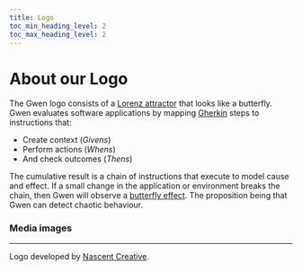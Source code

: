 ```yaml
--- 
title: Logo
toc_min_heading_level: 2
toc_max_heading_level: 2
---
```



# About our Logo

<p>
  <ThemedImage
    alt="Gwen logo"
    sources={{
      light: useBaseUrl('/img/gwen-logo-c.png'),
      dark: useBaseUrl('/img/gwen-logo-w.png'),
    }}
    width="250px"
  />
</p>

The Gwen logo consists of a [Lorenz attractor](https://en.m.wikipedia.org/wiki/Lorenz_system) that looks like a butterfly. Gwen evaluates software applications by mapping [Gherkin](https://cucumber.io/docs/gherkin/reference/) steps to instructions that:

- Create context (_Givens_)
- Perform actions (_Whens_)
- And check outcomes (_Thens_)

The cumulative result is a chain of instructions that execute to model cause and effect. If a small change in the application or environment breaks the chain, then Gwen will observe a [butterfly effect](https://en.m.wikipedia.org/wiki/Butterfly_effect). The proposition being that Gwen can detect chaotic behaviour.

### Media images

<p>
  <ThemedImage
    alt="Gwen media logo"
    sources={{
      light: useBaseUrl('/img/gwen-logo-media.png'),
      dark: useBaseUrl('/img/gwen-logo-media.png'),
    }}
    width="250px"
  />
</p>

<p>
  <ThemedImage
    alt="Gwen media logo"
    sources={{
      light: useBaseUrl('/img/gwen-logo-media-cw.png'),
      dark: useBaseUrl('/img/gwen-logo-media-cw.png'),
    }}
    width="250px"
  />
</p>

<p>
  <ThemedImage
    alt="Gwen media logo"
    sources={{
      light: useBaseUrl('/img/gwen-attractor-avatar.png'),
      dark: useBaseUrl('/img/gwen-attractor-avatar.png'),
    }}
    width="250px"
  />
</p>

---

Logo developed by [Nascent Creative](https://nascentcreative.com.au/).
